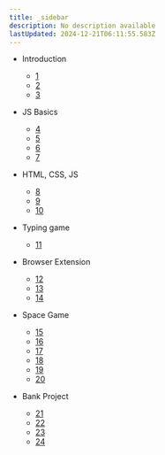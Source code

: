 ```yaml
---
title: _sidebar
description: No description available
lastUpdated: 2024-12-21T06:11:55.583Z
---
```


- Introduction
  - [1](../1-getting-started-lessons/1-intro-to-programming-languages/README.md)
  - [2](../1-getting-started-lessons/2-github-basics/README.md)
  - [3](../1-getting-started-lessons/3-accessibility/README.md)
  
- JS Basics
  - [4](../2-js-basics/1-data-types/README.md)
  - [5](../2-js-basics/2-functions-methods/README.md)
  - [6](../2-js-basics/3-making-decisions/README.md)
  - [7](../2-js-basics/4-arrays-loops/README.md)

- HTML, CSS, JS
  - [8](../3-terrarium/1-intro-to-html/README.md)
  - [9](../3-terrarium/2-intro-to-css/README.md)
  - [10](../3-terrarium/3-intro-to-DOM-and-closures/README.md)

- Typing game
  - [11](../4-typing-game/typing-game/README.md)
  
- Browser Extension
  - [12](../5-browser-extension/1-about-browsers/README.md)
  - [13](../5-browser-extension/2-forms-browsers-local-storage/README.md)
  - [14](../5-browser-extension/3-background-tasks-and-performance/README.md)

- Space Game
  - [15](../6-space-game/1-introduction/README.md)
  - [16](../6-space-game/2-drawing-to-canvas/README.md)
  - [17](../6-space-game/3-moving-elements-around/README.md)
  - [18](../6-space-game/4-collision-detection/README.md)
  - [19](../6-space-game/5-keeping-score/README.md)
  - [20](../6-space-game/6-end-condition/README.md)

- Bank Project
  - [21](../7-bank-project/1-template-route/README.md)
  - [22](../7-bank-project/2-forms/README.md)
  - [23](../7-bank-project/3-data/README.md)
  - [24](../7-bank-project/4-state-management/README.md)
